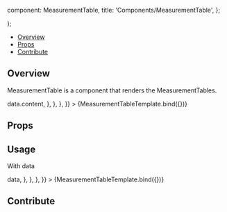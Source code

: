 

  component: MeasurementTable,
  title: 'Components/MeasurementTable',
};

<Meta title="Components/MeasurementTable" component={MeasurementTable} />

  <div className="bg-primary-dark h-64 w-64">
    <MeasurementTable {...args} />
  </div>
);

<Heading
  title="MeasurementTable"
  componentRelativePath="MeasurementTable/MeasurementTable.tsx"
/>

- [Overview](#overview)
- [Props](#props)
- [Contribute](#contribute)

## Overview

MeasurementTable is a component that renders the MeasurementTables.

<Canvas>
  <Story
    name="Overview"
    args={{
      title: 'Measurements',
      servicesManager: {
        services: {
          customizationService: {
            getCustomization: (title, data) => data.content,
          },
        },
      },
    }}
  >
    {MeasurementTableTemplate.bind({})}
  </Story>
</Canvas>

## Props

<ArgsTable of={MeasurementTable} />

## Usage

With data

<Canvas>
  <Story
    name="With Data"
    args={{
      title: 'Measurements',
      amount: 1,
      data: [
        {
          id: 1,
          label: '(empty)',
          displayText: ['193.1 mm (S:6, I:5)'],
          isActive: false,
        },
      ],
      servicesManager: {
        services: {
          customizationService: {
            getCustomization: (title, data) => data,
          },
        },
      },
    }}
  >
    {MeasurementTableTemplate.bind({})}
  </Story>
</Canvas>

## Contribute

<Footer componentRelativePath="MeasurementTable/__stories__/measurementTable.stories.mdx" />
